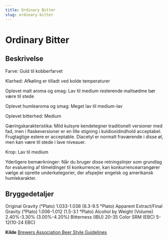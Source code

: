 ```yaml
---
title: Ordinary Bitter
slug: ordinary-bitter
---
```

# Ordinary Bitter

## Beskrivelse
Farve: Guld til kobberfarvet

Klarhed: Afkøling er tilladt ved kolde temperaturer

Oplevet malt aroma og smag: Lav til medium resterende maltsødme bør være til stede

Oplevet humlearoma og smag: Meget lav til medium-lav

Oplevet bitterhed: Medium

Gæringskarakteristika: Mild kulsyre kendetegner traditionelt versioner med fad, men i flaskeversioner er en lille stigning i kuldioxidindhold acceptabel. Frugtagtige estere er acceptable. Diacetyl er normalt fraværende i disse øl, men kan være til stede i lave niveauer.

Krop: Lav til medium

Yderligere bemærkninger: Når du bruger disse retningslinjer som grundlag for evaluering af tilmeldinger til konkurrencer, kan konkurrencearrangører vælge at oprette underkategorier, der afspejler engelsk og amerikansk humlekarakter.




## Bryggedetaljer
Original Gravity (°Plato) 1.033-1.038 (8.3-9.5 °Plato)
Apparent Extract/Final Gravity (°Plato) 1.006-1.012 (1.5-3.1 °Plato)
Alcohol by Weight (Volume) 2.40%-3.30% (3.00%-4.20%)
Bitterness (IBU) 20-35
Color SRM (EBC) 5-12(10-24 EBC)					



**Kilde**
[Brewers Association Beer Style Guidelines](https://www.brewersassociation.org/)

